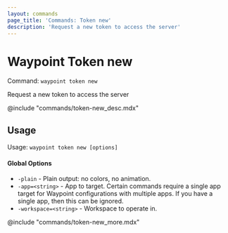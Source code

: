 ```yaml
---
layout: commands
page_title: 'Commands: Token new'
description: 'Request a new token to access the server'
---
```


# Waypoint Token new

Command: `waypoint token new`

Request a new token to access the server

@include "commands/token-new_desc.mdx"

## Usage

Usage: `waypoint token new [options]`

#### Global Options

- `-plain` - Plain output: no colors, no animation.
- `-app=<string>` - App to target. Certain commands require a single app target for Waypoint configurations with multiple apps. If you have a single app, then this can be ignored.
- `-workspace=<string>` - Workspace to operate in.

@include "commands/token-new_more.mdx"

